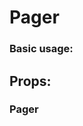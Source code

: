 
<Meta title="Design System/Pager" />

# Pager

### Basic usage:

<Preview>
  <Story name="default" parameters={{ info: { disable: true }}} >
    <Pager
      totalRecords={ 100 }
      showPageSizeSelection={ true }
    />
  </Story>
</Preview>

## Props:

### Pager

<Props of={Pager} />
